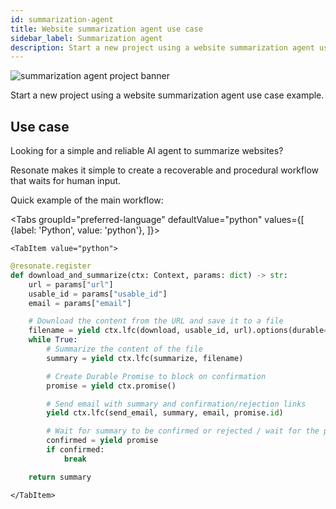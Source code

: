 ```yaml
---
id: summarization-agent
title: Website summarization agent use case
sidebar_label: Summarization agent
description: Start a new project using a website summarization agent use case example.
---
```


![summarization agent project banner](/img/summarization-agent.svg)

Start a new project using a website summarization agent use case example.


<CloneRepoGrid>
  <CloneRepoCard
    sdk="Python SDK"
    description="Website summarization AI agent project example"
    link="https://github.com/resonatehq-examples/example-website-summarization-agent-py"
  />
</CloneRepoGrid>

## Use case

Looking for a simple and reliable AI agent to summarize websites?

Resonate makes it simple to create a recoverable and procedural workflow that waits for human input.

Quick example of the main workflow:


<Tabs
    groupId="preferred-language"
    defaultValue="python"
    values={[
        {label: 'Python', value: 'python'},
    ]}>

    <TabItem value="python">

```python
@resonate.register
def download_and_summarize(ctx: Context, params: dict) -> str:
    url = params["url"]
    usable_id = params["usable_id"]
    email = params["email"]

    # Download the content from the URL and save it to a file
    filename = yield ctx.lfc(download, usable_id, url).options(durable=False,non_retryable_exceptions=(NetworkResolutionError,))
    while True:
        # Summarize the content of the file
        summary = yield ctx.lfc(summarize, filename)

        # Create Durable Promise to block on confirmation
        promise = yield ctx.promise()

        # Send email with summary and confirmation/rejection links
        yield ctx.lfc(send_email, summary, email, promise.id)

        # Wait for summary to be confirmed or rejected / wait for the promise to be resolved
        confirmed = yield promise
        if confirmed:
            break

    return summary
```

    </TabItem>

</Tabs>
